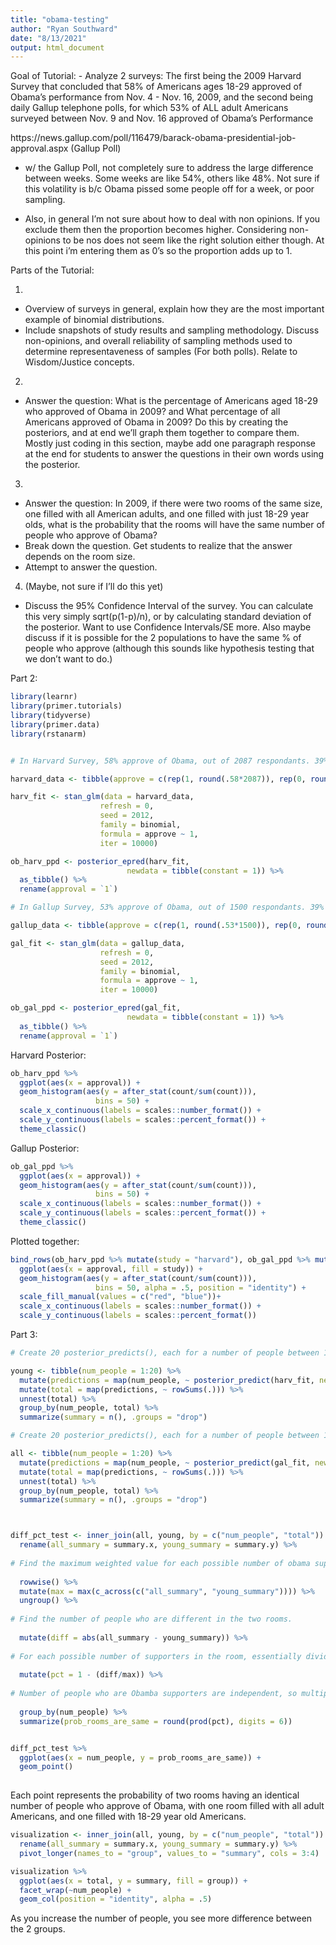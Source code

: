 ```yaml
---
title: "obama-testing"
author: "Ryan Southward"
date: "8/13/2021"
output: html_document
---
```


Goal of Tutorial:
- Analyze 2 surveys: The first being the 2009 Harvard Survey that concluded that 58% of Americans ages 18-29 approved of Obama's performance from Nov. 4 - Nov. 16, 2009, and the second being daily Gallup telephone polls, for which 53% of ALL adult Americans surveyed between Nov. 9 and Nov. 16 approved of Obama's Performance

https://news.gallup.com/poll/116479/barack-obama-presidential-job-approval.aspx (Gallup Poll)

* w/ the Gallup Poll, not completely sure to address the large difference between weeks. Some weeks are like 54%, others like 48%. Not sure if this volatility is b/c Obama pissed some people off for a week, or poor sampling.  

* Also, in general I'm not sure about how to deal with non opinions. If you exclude them then the proportion becomes higher. Considering non-opinions to be nos does not seem like the right solution either though. At this point i'm entering them as 0's so the proportion adds up to 1. 

Parts of the Tutorial:

1. 
- Overview of surveys in general, explain how they are the most important example of binomial distributions. 
- Include snapshots of study results and sampling methodology. Discuss non-opinions, and overall reliability of sampling methods used to determine representaveness of samples (For both polls). Relate to Wisdom/Justice concepts. 

2. 
- Answer the question: What is the percentage of Americans aged 18-29 who approved of Obama in 2009? and What percentage of all Americans approved of Obama in 2009? Do this by creating the posteriors, and at end we'll graph them together to compare them. Mostly just coding in this section, maybe add one paragraph response at the end for students to answer the questions in their own words using the posterior. 

3. 
- Answer the question: In 2009, if there were two rooms of the same size, one filled with all American adults, and one filled with just 18-29 year olds, what is the probability that the rooms will have the same number of people who approve of Obama?
- Break down the question. Get students to realize that the answer depends on the room size. 
- Attempt to answer the question. 

4. (Maybe, not sure if I'll do this yet)
- Discuss the 95% Confidence Interval of the survey. You can calculate this very simply sqrt(p(1-p)/n), or by calculating standard deviation of the posterior. Want to use Confidence Intervals/SE more. Also maybe discuss if it is possible for the 2 populations to have the same % of people who approve (although this sounds like hypothesis testing that we don't want to do.)

Part 2:

```r
library(learnr)
library(primer.tutorials)
library(tidyverse)
library(primer.data)
library(rstanarm)


# In Harvard Survey, 58% approve of Obama, out of 2087 respondants. 39% Disapproved. 

harvard_data <- tibble(approve = c(rep(1, round(.58*2087)), rep(0, round(.42*2087))))

harv_fit <- stan_glm(data = harvard_data,
                    refresh = 0,
                    seed = 2012, 
                    family = binomial,
                    formula = approve ~ 1,
                    iter = 10000) 

ob_harv_ppd <- posterior_epred(harv_fit, 
                          newdata = tibble(constant = 1)) %>%
  as_tibble() %>%
  rename(approval = `1`) 

# In Gallup Survey, 53% approve of Obama, out of 1500 respondants. 39% Disapproved. 

gallup_data <- tibble(approve = c(rep(1, round(.53*1500)), rep(0, round(.47*1500))))

gal_fit <- stan_glm(data = gallup_data,
                    refresh = 0,
                    seed = 2012, 
                    family = binomial,
                    formula = approve ~ 1,
                    iter = 10000) 

ob_gal_ppd <- posterior_epred(gal_fit, 
                          newdata = tibble(constant = 1)) %>%
  as_tibble() %>%
  rename(approval = `1`) 

```

Harvard Posterior:

```r
ob_harv_ppd %>%
  ggplot(aes(x = approval)) +
  geom_histogram(aes(y = after_stat(count/sum(count))),
                   bins = 50) +
  scale_x_continuous(labels = scales::number_format()) +
  scale_y_continuous(labels = scales::percent_format()) +
  theme_classic()

```

Gallup Posterior: 

```r
ob_gal_ppd %>%
  ggplot(aes(x = approval)) +
  geom_histogram(aes(y = after_stat(count/sum(count))),
                   bins = 50) +
  scale_x_continuous(labels = scales::number_format()) +
  scale_y_continuous(labels = scales::percent_format()) +
  theme_classic()
```

Plotted together: 

```r
bind_rows(ob_harv_ppd %>% mutate(study = "harvard"), ob_gal_ppd %>% mutate(study = "gallup")) %>%
  ggplot(aes(x = approval, fill = study)) +
  geom_histogram(aes(y = after_stat(count/sum(count))),
                   bins = 50, alpha = .5, position = "identity") + 
  scale_fill_manual(values = c("red", "blue"))+
  scale_x_continuous(labels = scales::number_format()) +
  scale_y_continuous(labels = scales::percent_format())
```
Part 3:

```r
# Create 20 posterior_predicts(), each for a number of people between 1 and 20. 

young <- tibble(num_people = 1:20) %>%
  mutate(predictions = map(num_people, ~ posterior_predict(harv_fit, newdata = tibble(constant = rep(1, .))))) %>%
  mutate(total = map(predictions, ~ rowSums(.))) %>%
  unnest(total) %>%
  group_by(num_people, total) %>%
  summarize(summary = n(), .groups = "drop") 

# Create 20 posterior_predicts(), each for a number of people between 1 and 20. Only difference from above is that we use the fit for the gallup poll instead of harvard. 

all <- tibble(num_people = 1:20) %>%
  mutate(predictions = map(num_people, ~ posterior_predict(gal_fit, newdata = tibble(constant = rep(1, .))))) %>%
  mutate(total = map(predictions, ~ rowSums(.))) %>%
  unnest(total) %>%
  group_by(num_people, total) %>%
  summarize(summary = n(), .groups = "drop")



diff_pct_test <- inner_join(all, young, by = c("num_people", "total")) %>%
  rename(all_summary = summary.x, young_summary = summary.y) %>%
  
# Find the maximum weighted value for each possible number of obama supporters in each room size. 
  
  rowwise() %>%
  mutate(max = max(c_across(c("all_summary", "young_summary")))) %>%
  ungroup() %>%
  
# Find the number of people who are different in the two rooms. 
  
  mutate(diff = abs(all_summary - young_summary)) %>%
  
# For each possible number of supporters in the room, essentially divide the "more different" room by the "less different" room. Subtract from 1 to make it the probability of the rooms being the same. If the rooms are identical, this value will be 1. The more differences, the greater descreptency between each possible number of supporters for each room size, and this percent becomes closer to 0. 
  
  mutate(pct = 1 - (diff/max)) %>%
  
# Number of people who are Obamba supporters are independent, so multiply all the probabilities to get the answer.
  
  group_by(num_people) %>%
  summarize(prob_rooms_are_same = round(prod(pct), digits = 6))


diff_pct_test %>%
  ggplot(aes(x = num_people, y = prob_rooms_are_same)) + 
  geom_point()
  
```

Each point represents the probability of two rooms having an identical number of people who approve of Obama, with one room filled with all adult Americans, and one filled with 18-29 year old Americans. 

```r
visualization <- inner_join(all, young, by = c("num_people", "total")) %>%
  rename(all_summary = summary.x, young_summary = summary.y) %>%
  pivot_longer(names_to = "group", values_to = "summary", cols = 3:4)

visualization %>%
  ggplot(aes(x = total, y = summary, fill = group)) + 
  facet_wrap(~num_people) +
  geom_col(position = "identity", alpha = .5)

```


As you increase the number of people, you see more difference between the 2 groups.

